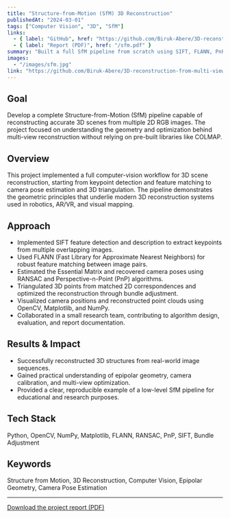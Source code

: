 ```yaml
---
title: "Structure-from-Motion (SfM) 3D Reconstruction"
publishedAt: "2024-03-01"
tags: ["Computer Vision", "3D", "SfM"]
links:
  - { label: "GitHub", href: "https://github.com/Biruk-Abere/3D-reconstruction-from-multi-view-images/tree/main" }
  - { label: "Report (PDF)", href: "/sfm.pdf" }
summary: "Built a full SfM pipeline from scratch using SIFT, FLANN, PnP, and bundle adjustment to reconstruct 3D scenes from 2D images. Gained hands-on experience with epipolar geometry, camera calibration, and 3D vision fundamentals. Tech: Python, OpenCV, NumPy, Matplotlib"
images:
  - "/images/sfm.jpg"
link: "https://github.com/Biruk-Abere/3D-reconstruction-from-multi-view-images/tree/main"
---
```


## Goal
Develop a complete Structure-from-Motion (SfM) pipeline capable of reconstructing accurate 3D scenes from multiple 2D RGB images. The project focused on understanding the geometry and optimization behind multi-view reconstruction without relying on pre-built libraries like COLMAP.

## Overview
This project implemented a full computer-vision workflow for 3D scene reconstruction, starting from keypoint detection and feature matching to camera pose estimation and 3D triangulation. The pipeline demonstrates the geometric principles that underlie modern 3D reconstruction systems used in robotics, AR/VR, and visual mapping.

## Approach

- Implemented SIFT feature detection and description to extract keypoints from multiple overlapping images.
- Used FLANN (Fast Library for Approximate Nearest Neighbors) for robust feature matching between image pairs.
- Estimated the Essential Matrix and recovered camera poses using RANSAC and Perspective-n-Point (PnP) algorithms.
- Triangulated 3D points from matched 2D correspondences and optimized the reconstruction through bundle adjustment.
- Visualized camera positions and reconstructed point clouds using OpenCV, Matplotlib, and NumPy.
- Collaborated in a small research team, contributing to algorithm design, evaluation, and report documentation.

## Results & Impact

- Successfully reconstructed 3D structures from real-world image sequences.
- Gained practical understanding of epipolar geometry, camera calibration, and multi-view optimization.
- Provided a clear, reproducible example of a low-level SfM pipeline for educational and research purposes.

## Tech Stack
Python, OpenCV, NumPy, Matplotlib, FLANN, RANSAC, PnP, SIFT, Bundle Adjustment

## Keywords
Structure from Motion, 3D Reconstruction, Computer Vision, Epipolar Geometry, Camera Pose Estimation

---

[Download the project report (PDF)](/sfm.pdf)
